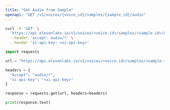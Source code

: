 ```yaml
---
title: "Get Audio from Sample"
openapi: "GET /v1/voices/{voice_id}/samples/{sample_id}/audio"
---
```


<RequestExample>

```Bash Curl
curl -X 'GET' \
  'https://api.elevenlabs.io/v1/voices/<voice-id>/samples/<sample-id>/audio' \
  --header 'accept: audio/*' \
  --header 'xi-api-key: <xi-api-key>'
```

```Python Python
import requests

url = "https://api.elevenlabs.io/v1/voices/<voice-id>/samples/<sample-id>/audio"

headers = {
  "Accept": "audio/*",
  "xi-api-key": "<xi-api-key>"
}

response = requests.get(url, headers=headers)

print(response.text)
```

</RequestExample>